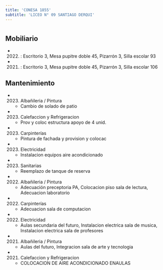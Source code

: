 ```yaml
---
title: 'CONESA 1855'
subtitle: 'LICEO N° 09 SANTIAGO DERQUI'
---
```


#


## Mobiliario

*  (2022) : Escritorio 3, Mesa pupitre doble 45, Pizarrón 3, Silla escolar 93 

*  (2021) : Escritorio 3, Mesa pupitre doble 45, Pizarrón 3, Silla escolar 106 





## Mantenimiento

*  (2023) Albañileria / Pintura 
    + Cambio de solado de patio

*  (2023) Calefaccion y Refrigeracion 
    + Prov y coloc estructura apoyo de 4 unid.

*  (2023) Carpinterías 
    + Pintura de fachada y provision y colocac

*  (2023) Electricidad 
    + Instalacion equipos aire acondicionado

*  (2023) Sanitarias 
    + Reemplazo de tanque de reserva

*  (2022) Albañileria / Pintura 
    + Adecuación preceptoria PA, Colocacion piso sala de lectura, Adecuacion laboratorio

*  (2022) Carpinterías 
    + Adecuacion sala de computacion

*  (2022) Electricidad 
    + Aulas secundaria del futuro, Instalacion electrica sala de musica, Instalacion electrica sala de profesores

*  (2021) Albañileria / Pintura 
    + Aulas del futuro, Integracion sala de arte y tecnologia

*  (2021) Calefaccion y Refrigeracion 
    + COLOCACION DE AIRE ACONDICIONADO ENAULAS



